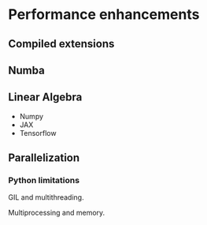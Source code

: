 # Performance enhancements

## Compiled extensions

## Numba

## Linear Algebra

- Numpy
- JAX
- Tensorflow

## Parallelization

### Python limitations

GIL and multithreading.

Multiprocessing and memory.
